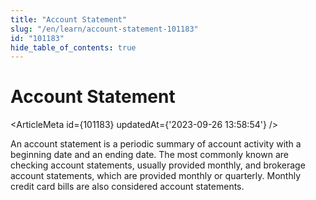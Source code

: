 ```yaml
---
title: "Account Statement"
slug: "/en/learn/account-statement-101183"
id: "101183"
hide_table_of_contents: true
---
```



# Account Statement

<ArticleMeta id={101183} updatedAt={'2023-09-26 13:58:54'} />
<div className='border-solid border-b border-t-0 my-4 border-[var(--ifm-color-gray-300)]' />

An account statement is a periodic summary of account activity with a beginning date and an ending date. The most commonly known are checking account statements, usually provided monthly, and brokerage account statements, which are provided monthly or quarterly. Monthly credit card bills are also considered account statements.
